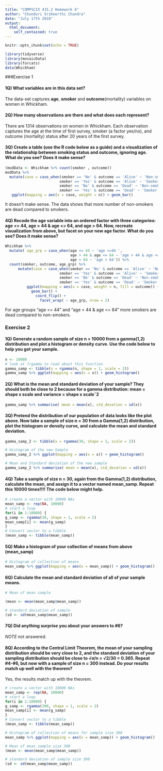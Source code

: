 ```yaml
---
title: "COMPSCIX 415.2 Homework 6"
author: "Chunduri SriKeerthi Chandra"
date: "July 17th 2018"
output: 
  html_document:
    self_contained: true
---
```


```r
knitr::opts_chunk$set(echo = TRUE)
```

```r
library(tidyverse)
library(mosaicData)
library(forcats)
data(Whickham)
```

###Exercise 1

#### 1Q) What variables are in this data set? 

The data-set captures **age**, **smoker** and **outcome**(mortality) variables on women in Whickham.

#### 2Q) How many observations are there and what does each represent?

There are 1314 observations on women in Whickham. Each observation captures the age at the time of first survey, smoker (a factor yes/no), and outcome (mortality) status after 20 years of the first survey.

#### 3Q) Create a table (use the R code below as a guide) and a visualization of the relationship between smoking status and outcome, ignoring age. What do you see? Does it make sense?

```r
(modData <- Whickham %>% count(smoker , outcome))
modData %>% 
  mutate(case = case_when(smoker == 'No' & outcome == 'Alive' ~ 'Non-smoker Alive',
                         smoker == 'Yes' & outcome == 'Alive' ~ 'Smoker Alive',
                         smoker == 'No' & outcome == 'Dead' ~ 'Non-smoker Dead',
                         smoker == 'Yes' & outcome == 'Dead' ~ 'Smoker Dead')) %>% 
   ggplot(mapping = aes(x = case, weight = n)) + geom_bar()
```


It doesn't make sense. The data shows that more number of non-smokers are dead compared to smokers.

#### 4Q) Recode the age variable into an ordered factor with three categories: age <= 44, age > 44 & age <= 64, and age > 64. Now, recreate visualization from above, but facet on your new age factor. What do you see? Does it make sense?

```r
Whickham %>%
  mutate( age_grp = case_when(age <= 44 ~ 'age <=44 ',
                              age > 44 & age <= 64 ~ 'age > 44 & age <= 64',
                              age > 64 ~ 'age > 64')) %>%
  count(smoker, outcome, age_grp) %>% 
      mutate(case = case_when(smoker == 'No' & outcome == 'Alive' ~ 'Non-smoker Alive',
                         smoker == 'Yes' & outcome == 'Alive' ~ 'Smoker Alive',
                         smoker == 'No' & outcome == 'Dead' ~ 'Non-smoker Dead',
                         smoker == 'Yes' & outcome == 'Dead' ~ 'Smoker Dead')) %>% 
          ggplot(mapping = aes(x = case, weight = n, fill = outcome)) +
            geom_bar() +
              coord_flip() +
                facet_wrap( ~ age_grp, nrow = 2)
```

For age groups "age <= 44" and "age > 44 & age <= 64" more smokers are dead compared to non-smokers.

### Exercise 2

#### 1Q) Generate a random sample of size n = 10000 from a gamma(1,2) distribution and plot a histogram or density curve. Use the code below to help you get your sample.

```r
n <- 10000
# look at ?rgamma to read about this function
gamma_samp <- tibble(x = rgamma(n, shape = 1, scale = 2))
gamma_samp %>% ggplot(mapping = aes(x = x)) + geom_histogram()
```

#### 2Q) What is the mean and standard deviation of your sample? They should both be close to 2 because for a gamma distribution: mean = shape x scale and variance = shape x scaleˆ2

```r
gamma_samp %>% summarise( mean = mean(x), std_devation = sd(x))
```

#### 3Q)  Pretend the distribution of our population of data looks like the plot above. Now take a sample of size n = 30 from a Gamma(1,2) distribution, plot the histogram or density curve, and calculate the mean and standard deviation.

```r
gamma_samp_2 <- tibble(x = rgamma(30, shape = 1, scale = 2))

# Histogram of the new Sample
gamma_samp_2 %>% ggplot(mapping = aes(x = x)) + geom_histogram()

# Mean and Standard deviation of the new sample
gamma_samp_2 %>% summarise( mean = mean(x), std_devation = sd(x))
```

#### 4Q) Take a sample of size n = 30, again from the Gamma(1,2) distribution, calculate the mean, and assign it to a vector named mean_samp. Repeat this 10000 times!!!! The code below might help.

```r
# create a vector with 10000 NAs
mean_samp <- rep(NA, 10000)
# start a loop
for(i in 1:10000) {
g_samp <- rgamma(30, shape = 1, scale = 2)
mean_samp[i] <- mean(g_samp)
}
# Convert vector to a tibble
(mean_samp <- tibble(mean_samp))
```

#### 5Q) Make a histogram of your collection of means from above (mean_samp)

```r
# Histogram of collection of means
mean_samp %>% ggplot(mapping = aes(x = mean_samp)) + geom_histogram()
```

#### 6Q) Calculate the mean and standard deviation of all of your sample means.

```r
# Mean of mean sample

(mean <- mean(mean_samp$mean_samp))

# standard deviation of sample
(sd <- sd(mean_samp$mean_samp))
```

#### 7Q) Did anything surprise you about your answers to #6?

*NOTE* not answered.

#### 8Q) According to the Central Limit Theorem, the mean of your sampling distribution should be very close to 2, and the standard deviation of your sampling distribution should be close to √σ/n = √2/30 = 0.365. Repeat #4-#6, but now with a sample of size n = 300 instead. Do your results match up well with the theorem?

Yes, the results match up with the theorem.
```r
# create a vector with 10000 NAs
mean_samp <- rep(NA, 10000)
# start a loop
for(i in 1:10000) {
g_samp <- rgamma(300, shape = 1, scale = 2)
mean_samp[i] <- mean(g_samp)
}
# Convert vector to a tibble
(mean_samp <- tibble(mean_samp))

# Histogram of collection of means for sample size 300
mean_samp %>% ggplot(mapping = aes(x = mean_samp)) + geom_histogram()

# Mean of mean sample size 300
(mean <- mean(mean_samp$mean_samp))

# standard deviation of sample size 300
(sd <- sd(mean_samp$mean_samp))
```

